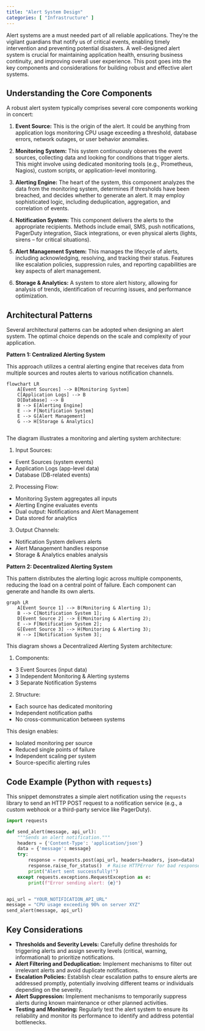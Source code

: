 ```yaml
---
title: "Alert System Design"
categories: [ "Infrastructure" ]
---
```


Alert systems are a must needed part of all reliable applications. They're the vigilant guardians that notify us of critical events, enabling timely intervention and preventing potential disasters. A well-designed alert system is crucial for maintaining application health, ensuring business continuity, and improving overall user experience. This post goes into the key components and considerations for building robust and effective alert systems.

## Understanding the Core Components

A robust alert system typically comprises several core components working in concert:

1.  **Event Source:** This is the origin of the alert. It could be anything from application logs monitoring CPU usage exceeding a threshold, database errors, network outages, or user behavior anomalies.

2.  **Monitoring System:** This system continuously observes the event sources, collecting data and looking for conditions that trigger alerts. This might involve using dedicated monitoring tools (e.g., Prometheus, Nagios), custom scripts, or application-level monitoring.

3.  **Alerting Engine:** The heart of the system, this component analyzes the data from the monitoring system, determines if thresholds have been breached, and decides whether to generate an alert. It may employ sophisticated logic, including deduplication, aggregation, and correlation of events.

4.  **Notification System:** This component delivers the alerts to the appropriate recipients. Methods include email, SMS, push notifications, PagerDuty integration, Slack integrations, or even physical alerts (lights, sirens – for critical situations).

5.  **Alert Management System:** This manages the lifecycle of alerts, including acknowledging, resolving, and tracking their status. Features like escalation policies, suppression rules, and reporting capabilities are key aspects of alert management.

6.  **Storage & Analytics:** A system to store alert history, allowing for analysis of trends, identification of recurring issues, and performance optimization.

## Architectural Patterns

Several architectural patterns can be adopted when designing an alert system. The optimal choice depends on the scale and complexity of your application.

**Pattern 1: Centralized Alerting System**

This approach utilizes a central alerting engine that receives data from multiple sources and routes alerts to various notification channels.

```mermaid
flowchart LR
    A[Event Sources] --> B[Monitoring System]
    C[Application Logs] --> B
    D[Database] --> B
    B --> E[Alerting Engine]
    E --> F[Notification System]
    E --> G[Alert Management]
    G --> H[Storage & Analytics]
    
```

The diagram illustrates a monitoring and alerting system architecture:

1.  Input Sources:

-   Event Sources (system events)
-   Application Logs (app-level data)
-   Database (DB-related events)

2.  Processing Flow:

-   Monitoring System aggregates all inputs
-   Alerting Engine evaluates events
-   Dual output: Notifications and Alert Management
-   Data stored for analytics

3.  Output Channels:

-   Notification System delivers alerts
-   Alert Management handles response
-   Storage & Analytics enables analysis

**Pattern 2: Decentralized Alerting System**

This pattern distributes the alerting logic across multiple components, reducing the load on a central point of failure. Each component can generate and handle its own alerts.

```mermaid
graph LR
    A[Event Source 1] --> B(Monitoring & Alerting 1);
    B --> C[Notification System 1];
    D[Event Source 2] --> E(Monitoring & Alerting 2);
    E --> F[Notification System 2];
    G[Event Source 3] --> H(Monitoring & Alerting 3);
    H --> I[Notification System 3];
```

This diagram shows a Decentralized Alerting System architecture:

1.  Components:

-   3 Event Sources (input data)
-   3 Independent Monitoring & Alerting systems
-   3 Separate Notification Systems

2.  Structure:

-   Each source has dedicated monitoring
-   Independent notification paths
-   No cross-communication between systems

This design enables:

-   Isolated monitoring per source
-   Reduced single points of failure
-   Independent scaling per system
-   Source-specific alerting rules

## Code Example (Python with `requests`)

This snippet demonstrates a simple alert notification using the `requests` library to send an HTTP POST request to a notification service (e.g., a custom webhook or a third-party service like PagerDuty).

``` python
import requests

def send_alert(message, api_url):
    """Sends an alert notification."""
    headers = {'Content-Type': 'application/json'}
    data = {'message': message}
    try:
        response = requests.post(api_url, headers=headers, json=data)
        response.raise_for_status()  # Raise HTTPError for bad responses (4xx or 5xx)
        print("Alert sent successfully!")
    except requests.exceptions.RequestException as e:
        print(f"Error sending alert: {e}")


api_url = "YOUR_NOTIFICATION_API_URL"
message = "CPU usage exceeding 90% on server XYZ"
send_alert(message, api_url)
```

## Key Considerations

-   **Thresholds and Severity Levels:** Carefully define thresholds for triggering alerts and assign severity levels (critical, warning, informational) to prioritize notifications.
-   **Alert Filtering and Deduplication:** Implement mechanisms to filter out irrelevant alerts and avoid duplicate notifications.
-   **Escalation Policies:** Establish clear escalation paths to ensure alerts are addressed promptly, potentially involving different teams or individuals depending on the severity.
-   **Alert Suppression:** Implement mechanisms to temporarily suppress alerts during known maintenance or other planned activities.
-   **Testing and Monitoring:** Regularly test the alert system to ensure its reliability and monitor its performance to identify and address potential bottlenecks.